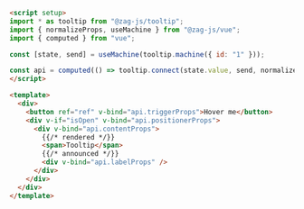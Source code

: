```md
<script setup>
import * as tooltip from "@zag-js/tooltip";
import { normalizeProps, useMachine } from "@zag-js/vue";
import { computed } from "vue";

const [state, send] = useMachine(tooltip.machine({ id: "1" }));

const api = computed(() => tooltip.connect(state.value, send, normalizeProps));
</script>

<template>
  <div>
    <button ref="ref" v-bind="api.triggerProps">Hover me</button>
    <div v-if="isOpen" v-bind="api.positionerProps">
      <div v-bind="api.contentProps">
        {{/* rendered */}}
        <span>Tooltip</span>
        {{/* announced */}}
        <div v-bind="api.labelProps" />
      </div>
    </div>
  </div>
</template>
```
